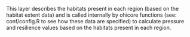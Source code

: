 This layer describes the habitats present in each region (based on the habitat extent data) and is called internally by ohicore functions (see: conf/config.R to see how these data are specified) to calculate pressure and resilience values based on the habitats present in each region.
